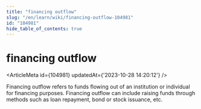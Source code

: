 ```yaml
---
title: "financing outflow"
slug: "/en/learn/wiki/financing-outflow-104981"
id: "104981"
hide_table_of_contents: true
---
```



# financing outflow

<ArticleMeta id={104981} updatedAt={'2023-10-28 14:20:12'} />
<div className='border-solid border-b border-t-0 my-4 border-[var(--ifm-color-gray-300)]' />

Financing outflow refers to funds flowing out of an institution or individual for financing purposes. Financing outflow can include raising funds through methods such as loan repayment, bond or stock issuance, etc.
